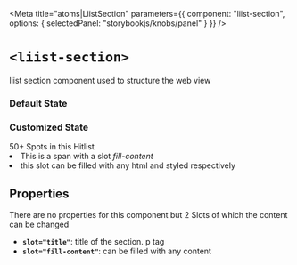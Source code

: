 
<Meta
  title="atoms|LiistSection"
  parameters={{
    component: "liist-section",
    options: { selectedPanel: "storybookjs/knobs/panel" }
  }}
/>

# `<liist-section>`

liist section component used to structure the web view

### Default State
<Preview>
  <liist-section></liist-section>
</Preview>

### Customized State
<Preview>
  <liist-section>
    <span slot="title">50+ Spots in this Hitlist</span>
    <span slot="fill-content">
      <div class="sample-class">
        <li>This is a span with a slot <i>fill-content</i></li>
        <li>this slot can be filled with any html and styled respectively</li>
      </div>
    </span>
  </liist-section>
</Preview>


## Properties
There are no properties for this component but 2 Slots of which the content can be changed
- **`slot="title"`**: title of the section. p tag
- **`slot="fill-content"`**: can be filled with any content
